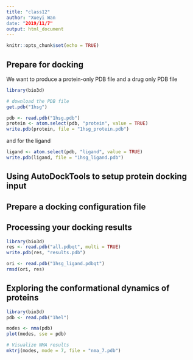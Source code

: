 ```yaml
---
title: "class12"
author: "Xueyi Wan
date: "2019/11/7"
output: html_document
---
```


```r
knitr::opts_chunk$set(echo = TRUE)
```

## Prepare for docking

We want to produce a protein-only PDB file and a drug only PDB file

```r
library(bio3d)

# download the PDB file
get.pdb("1hsg")
```

```r
pdb <- read.pdb("1hsg.pdb")
protein <- atom.select(pdb, "protein", value = TRUE)
write.pdb(protein, file = "1hsg_protein.pdb")
```

and for the ligand
```r
ligand <- atom.select(pdb, "ligand", value = TRUE)
write.pdb(ligand, file = "1hsg_ligand.pdb")
```

## Using AutoDockTools to setup protein docking input

## Prepare a docking configuration file

## Processing your docking results

```r
library(bio3d)
res <- read.pdb("all.pdbqt", multi = TRUE)
write.pdb(res, "results.pdb")
```

```r
ori <- read.pdb("1hsg_ligand.pdbqt")
rmsd(ori, res)
```

## Exploring the conformational dynamics of proteins

```r
library(bio3d)
pdb <- read.pdb("1hel")

modes <- nma(pdb)
plot(modes, sse = pdb)
```

```r
# Visualize NMA results
mktrj(modes, mode = 7, file = "nma_7.pdb")
```

